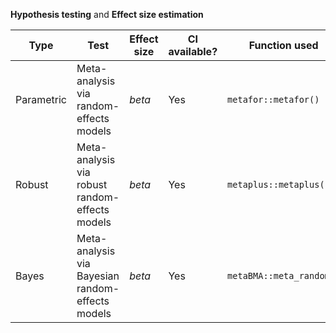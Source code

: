**Hypothesis testing** and **Effect size estimation**

Type | Test | Effect size | CI available? | Function used
----------- | -------------------- | -------- | ---  | -----
Parametric | Meta-analysis via random-effects models | *beta* | Yes | `metafor::metafor()`
Robust | Meta-analysis via robust random-effects models | *beta* | Yes | `metaplus::metaplus()`
Bayes | Meta-analysis via Bayesian random-effects models | *beta* | Yes | `metaBMA::meta_random()`
